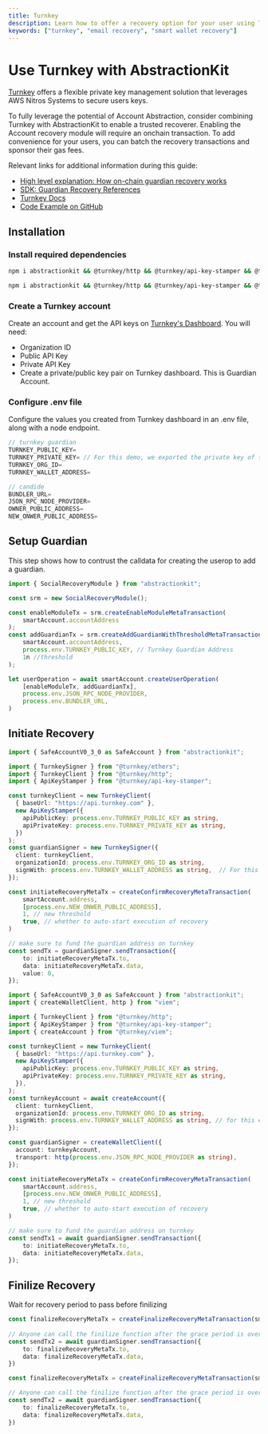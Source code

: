 ```yaml
---
title: Turnkey
description: Learn how to offer a recovery option for your user using Turnkey and AbstractinKit
keywords: ["turnkey", "email recovery", "smart wallet recovery"]
---
```


# Use Turnkey with AbstractionKit

[Turnkey](https://turnkey.com) offers a flexible private key management solution that leverages  AWS Nitros Systems to secure users keys.

To fully leverage the potential of Account Abstraction, consider combining Turnkey with AbstractionKit to enable a trusted recoverer. Enabling the Account recovery module will require an onchain transaction. To add convenience for your users, you can batch the recovery transactions and sponsor their gas fees. 

Relevant links for additional information during this guide:
- [High level explanation: How on-chain guardian recovery works](https://docs.candide.dev/wallet/plugins/recovery-with-guardians/)
- [SDK: Guardian Recovery References](https://docs.candide.dev/blog/making-accounts-recoverable/)
- [Turnkey Docs](https://docs.turnkey.com)
- [Code Example on GitHub](https://github.com/candidelabs/abstractionkit/tree/main/examples/SafeAccountExamples/SocialRecovery)

## Installation

### Install required dependencies

<Tabs>
<TabItem value="ethers" label="ethers">

```bash
npm i abstractionkit && @turnkey/http && @turnkey/api-key-stamper && @turnkey/ethers
```

</TabItem>
<TabItem value="viem" label="viem">

```bash
npm i abstractionkit && @turnkey/http && @turnkey/api-key-stamper && @turnkey/viem
```

</TabItem>
</Tabs>

### Create a Turnkey account

Create an account and get the API keys on [Turnkey's Dashboard](https://app.turnkey.com). You will need:
- Organization ID
- Public API Key
- Private API Key
- Create a private/public key pair on Turnkey dashboard. This is Guardian Account.

### Configure .env file
Configure the values you created from Turnkey dashboard in an .env file, along with a node endpoint.

```ts 
// turnkey guardian
TURNKEY_PUBLIC_KEY=
TURNKEY_PRIVATE_KEY= // For this demo, we exported the private key of the guardian account. In production, use Turnkey api
TURNKEY_ORG_ID=
TURNKEY_WALLET_ADDRESS=

// candide
BUNDLER_URL=
JSON_RPC_NODE_PROVIDER=
OWNER_PUBLIC_ADDRESS=
NEW_ONWER_PUBLIC_ADDRESS=
```

## Setup Guardian

This step shows how to contrust the calldata for creating the userop to add a guardian. 

```ts
import { SocialRecoveryModule } from "abstractionkit";

const srm = new SocialRecoveryModule();

const enableModuleTx = srm.createEnableModuleMetaTransaction(
    smartAccount.accountAddress
);
const addGuardianTx = srm.createAddGuardianWithThresholdMetaTransaction(
    smartAccount.accountAddress, 
    process.env.TURNKEY_PUBLIC_KEY, // Turnkey Guardian Address
    1n //threshold
);

let userOperation = await smartAccount.createUserOperation(
    [enableModuleTx, addGuardianTx],
    process.env.JSON_RPC_NODE_PROVIDER,
    process.env.BUNDLER_URL,
) 
```

## Initiate Recovery

<Tabs queryString="library">
<TabItem value="ethers" label="ethers">

```ts
import { SafeAccountV0_3_0 as SafeAccount } from "abstractionkit";

import { TurnkeySigner } from "@turnkey/ethers";
import { TurnkeyClient } from "@turnkey/http";
import { ApiKeyStamper } from "@turnkey/api-key-stamper";

const turnkeyClient = new TurnkeyClient(
  { baseUrl: "https://api.turnkey.com" },
  new ApiKeyStamper({
    apiPublicKey: process.env.TURNKEY_PUBLIC_KEY as string,
    apiPrivateKey: process.env.TURNKEY_PRIVATE_KEY as string,
  })
);
const guardianSigner = new TurnkeySigner({
  client: turnkeyClient,
  organizationId: process.env.TURNKEY_ORG_ID as string,
  signWith: process.env.TURNKEY_WALLET_ADDRESS as string,  // For this demo, we manually generated the signer on turnkey dashboard
});

const initiateRecoveryMetaTx = createConfirmRecoveryMetaTransaction(
    smartAccount.address, 
    [process.env.NEW_ONWER_PUBLIC_ADDRESS],
    1, // new threshold
    true, // whether to auto-start execution of recovery
)

// make sure to fund the guardian address on turnkey
const sendTx = guardianSigner.sendTransaction({
    to: initiateRecoveryMetaTx.to,
    data: initiateRecoveryMetaTx.data,
    value: 0,
});
```

</TabItem>
<TabItem value="viem" label="viem">

```ts 
import { SafeAccountV0_3_0 as SafeAccount } from "abstractionkit";
import { createWalletClient, http } from "viem";

import { TurnkeyClient } from "@turnkey/http";
import { ApiKeyStamper } from "@turnkey/api-key-stamper";
import { createAccount } from "@turnkey/viem";

const turnkeyClient = new TurnkeyClient(
  { baseUrl: "https://api.turnkey.com" },
  new ApiKeyStamper({
    apiPublicKey: process.env.TURNKEY_PUBLIC_KEY as string,
    apiPrivateKey: process.env.TURNKEY_PRIVATE_KEY as string,
  }),
);
const turnkeyAccount = await createAccount({
  client: turnkeyClient,
  organizationId: process.env.TURNKEY_ORG_ID as string,
  signWith: process.env.TURNKEY_WALLET_ADDRESS as string, // for this example, we manually generated the signer on turnkey dashboard
});

const guardianSigner = createWalletClient({
  account: turnkeyAccount,
  transport: http(process.env.JSON_RPC_NODE_PROVIDER as string),
});

const initiateRecoveryMetaTx = createConfirmRecoveryMetaTransaction(
    smartAccount.address, 
    [process.env.NEW_ONWER_PUBLIC_ADDRESS],
    1, // new threshold
    true, // whether to auto-start execution of recovery
)

// make sure to fund the guardian address on turnkey
const sendTx1 = await guardianSigner.sendTransaction({
    to: initiateRecoveryMetaTx.to,
    data: initiateRecoveryMetaTx.data,
});
```

</TabItem>
</Tabs>

## Finilize Recovery
Wait for recovery period to pass before finilizing

<Tabs queryString="library">
<TabItem value="ethers" label="ethers">


```ts
const finalizeRecoveryMetaTx = createFinalizeRecoveryMetaTransaction(smartAccount.accountAddress)
    
// Anyone can call the finilize function after the grace period is over
const sendTx2 = await guardianSigner.sendTransaction({
    to: finalizeRecoveryMetaTx.to,
    data: finalizeRecoveryMetaTx.data,
})
```

</TabItem>

<TabItem value="viem" label="viem">

```ts
const finalizeRecoveryMetaTx = createFinalizeRecoveryMetaTransaction(smartAccount.accountAddress)

// Anyone can call the finilize function after the grace period is over
const sendTx2 = await guardianSigner.sendTransaction({
    to: finalizeRecoveryMetaTx.to,
    data: finalizeRecoveryMetaTx.data,
})
```

</TabItem>
</Tabs>